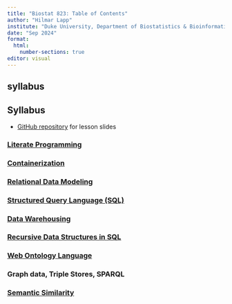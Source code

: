 ```yaml
---
title: "Biostat 823: Table of Contents"
author: "Hilmar Lapp"
institute: "Duke University, Department of Biostatistics & Bioinformatics"
date: "Sep 2024"
format:
  html:
    number-sections: true
editor: visual
---
```


<!-- produces main section 1 -->
## syllabus {.hidden} 


## Syllabus {.unnumbered}

* [GitHub repository](https://github.com/Duke-GCB/biostat-823) for lesson slides

### [Literate Programming](Lesson-LitProg.html)
### [Containerization](Lesson-02.html)
### [Relational Data Modeling](Lesson-RelMod.html)
### [Structured Query Language (SQL)](Lesson-SQL.html)
### [Data Warehousing](Lesson-Warehouse.html)
### [Recursive Data Structures in SQL](Lesson-RecurSQL.html)
### [Web Ontology Language](Lesson-OWL.html)
### Graph data, Triple Stores, SPARQL {.hidden} 
### [Semantic Similarity](Lesson-09.html)
